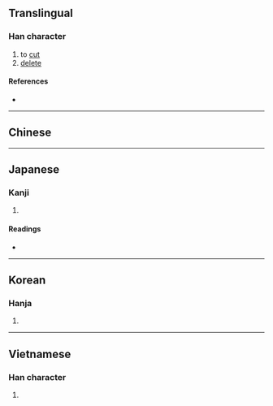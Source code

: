 {{also|刪}}
{{character info/new}}
==Translingual==

===Han character===
{{Han char|rn=18|rad=刀|as=05|sn=7|four=|canj=BMLN|ids=⿰册刂}}

# to [[cut]]
# [[delete]]

====References====
* {{Han ref|kx=0138.040|hdz=10330.070|uh=5220|ud=21024}}

----

==Chinese==
{{zh-see|刪}}

----

==Japanese==

===Kanji===
{{ja-kanji|grade=|rs=刀05}}

# {{rfdef|ja|sort=刀05}}

====Readings====
* {{ja-readings|on=[[さん]] (san)|kun=[[けずる]] (kezuru)}}

----

==Korean==

===Hanja===
{{ko-hanja|hangeul=산|rv=san|mr=san}}

# {{rfdef|ko|sort=刀05}}

----

==Vietnamese==

===Han character===
{{vi-hantu|[[san]]|rs=刀05}}

# {{rfdef|vi|sort=刀05}}